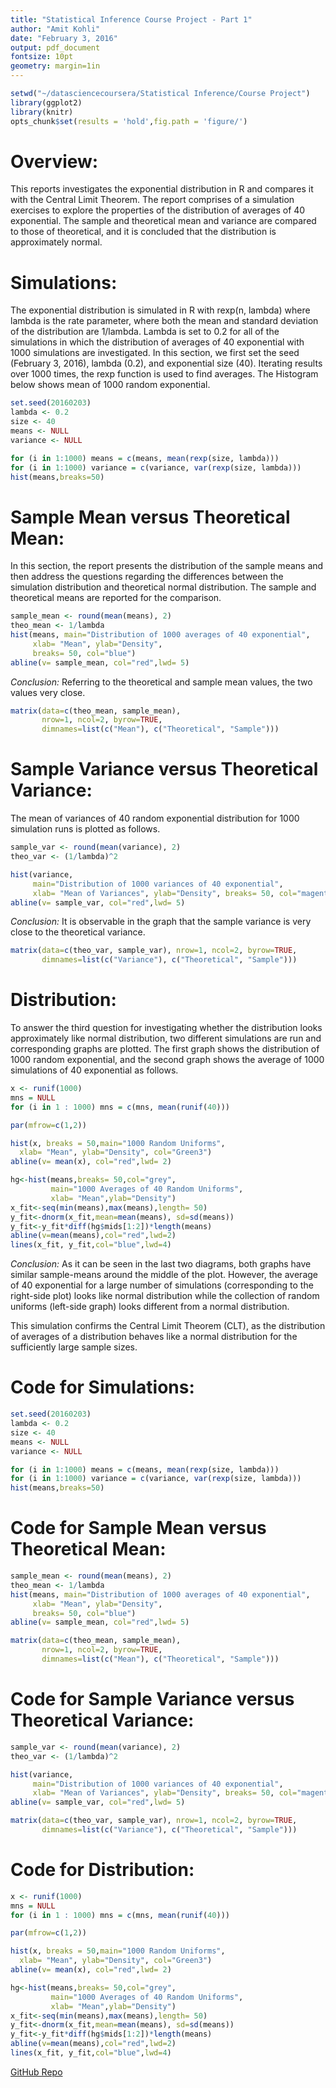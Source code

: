 ```yaml
---
title: "Statistical Inference Course Project - Part 1"
author: "Amit Kohli"
date: "February 3, 2016"
output: pdf_document
fontsize: 10pt
geometry: margin=1in
---
```


```r
setwd("~/datasciencecoursera/Statistical Inference/Course Project")
library(ggplot2)
library(knitr)
opts_chunk$set(results = 'hold',fig.path = 'figure/')
```


# Overview:
This reports investigates the exponential distribution in R and compares it with the Central Limit Theorem. The report comprises of a simulation exercises to explore the properties of the distribution of averages of 40 exponential.  The sample and theoretical mean and variance are compared to those of theoretical, and it is concluded that the distribution is approximately normal.

# Simulations:
The exponential distribution is simulated in R with rexp(n, lambda) where lambda is the rate parameter, where both the mean and standard deviation of the distribution are 1/lambda. Lambda is set to 0.2 for all of the simulations in which the distribution of averages of 40 exponential with 1000 simulations are investigated. In this section, we first set the seed (February 3, 2016), lambda (0.2), and exponential size (40). Iterating results over 1000 times, the rexp function is used to find averages. The Histogram below shows mean of 1000 random exponential.

```r
set.seed(20160203)
lambda <- 0.2
size <- 40
means <- NULL
variance <- NULL

for (i in 1:1000) means = c(means, mean(rexp(size, lambda)))
for (i in 1:1000) variance = c(variance, var(rexp(size, lambda)))
hist(means,breaks=50)
```

# Sample Mean versus Theoretical Mean:
In this section, the report presents the distribution of the sample means and then address the questions regarding the differences between the simulation distribution and theoretical normal distribution. The sample and theoretical means are reported for the comparison.

```r
sample_mean <- round(mean(means), 2)
theo_mean <- 1/lambda
hist(means, main="Distribution of 1000 averages of 40 exponential",  
     xlab= "Mean", ylab="Density", 
     breaks= 50, col="blue")
abline(v= sample_mean, col="red",lwd= 5)
```

*Conclusion:* Referring to the theoretical and sample mean values, the two values very close.

```r
matrix(data=c(theo_mean, sample_mean), 
       nrow=1, ncol=2, byrow=TRUE, 
       dimnames=list(c("Mean"), c("Theoretical", "Sample")))
```

# Sample Variance versus Theoretical Variance:
The mean of variances of 40 random exponential distribution for 1000 simulation runs is plotted as follows.

```r
sample_var <- round(mean(variance), 2)
theo_var <- (1/lambda)^2 

hist(variance, 
     main="Distribution of 1000 variances of 40 exponential", 
     xlab= "Mean of Variances", ylab="Density", breaks= 50, col="magenta")
abline(v= sample_var, col="red",lwd= 5)
```

*Conclusion:* It is observable in the graph that the sample variance is very close to the theoretical variance.

```r
matrix(data=c(theo_var, sample_var), nrow=1, ncol=2, byrow=TRUE, 
       dimnames=list(c("Variance"), c("Theoretical", "Sample")))
```

# Distribution:
To answer the third question for investigating whether the distribution looks approximately like normal distribution, two different simulations are run and corresponding graphs are plotted. The first graph shows the distribution of 1000 random exponential, and the second graph shows the average of 1000 simulations of 40 exponential as follows.

```r
x <- runif(1000)
mns = NULL
for (i in 1 : 1000) mns = c(mns, mean(runif(40)))

par(mfrow=c(1,2))

hist(x, breaks = 50,main="1000 Random Uniforms",  
  xlab= "Mean", ylab="Density", col="Green3")
abline(v= mean(x), col="red",lwd= 2)

hg<-hist(means,breaks= 50,col="grey",
         main="1000 Averages of 40 Random Uniforms", 
         xlab= "Mean",ylab="Density")
x_fit<-seq(min(means),max(means),length= 50)
y_fit<-dnorm(x_fit,mean=mean(means), sd=sd(means))
y_fit<-y_fit*diff(hg$mids[1:2])*length(means)
abline(v=mean(means),col="red",lwd=2)
lines(x_fit, y_fit,col="blue",lwd=4)
```

*Conclusion:* As it can be seen in the last two diagrams, both graphs have similar sample-means around the middle of the plot. However, the average of 40 exponential for a large number of simulations (corresponding to the right-side plot) looks like normal distribution while the collection of random uniforms (left-side graph) looks different from a normal distribution.

This simulation confirms the Central Limit Theorem (CLT), as the distribution of averages of a distribution behaves like a normal distribution for the sufficiently large sample sizes.

\pagebreak
\begin{center}
Appendix
\end{center}

# Code for Simulations:
```r
set.seed(20160203)
lambda <- 0.2
size <- 40
means <- NULL
variance <- NULL

for (i in 1:1000) means = c(means, mean(rexp(size, lambda)))
for (i in 1:1000) variance = c(variance, var(rexp(size, lambda)))
hist(means,breaks=50)
```

# Code for Sample Mean versus Theoretical Mean:
```r
sample_mean <- round(mean(means), 2)
theo_mean <- 1/lambda
hist(means, main="Distribution of 1000 averages of 40 exponential",  
     xlab= "Mean", ylab="Density", 
     breaks= 50, col="blue")
abline(v= sample_mean, col="red",lwd= 5)

matrix(data=c(theo_mean, sample_mean), 
       nrow=1, ncol=2, byrow=TRUE, 
       dimnames=list(c("Mean"), c("Theoretical", "Sample")))
```
# Code for Sample Variance versus Theoretical Variance:
```r
sample_var <- round(mean(variance), 2)
theo_var <- (1/lambda)^2 

hist(variance, 
     main="Distribution of 1000 variances of 40 exponential", 
     xlab= "Mean of Variances", ylab="Density", breaks= 50, col="magenta")
abline(v= sample_var, col="red",lwd= 5)

matrix(data=c(theo_var, sample_var), nrow=1, ncol=2, byrow=TRUE, 
       dimnames=list(c("Variance"), c("Theoretical", "Sample")))
```

# Code for Distribution:
```r
x <- runif(1000)
mns = NULL
for (i in 1 : 1000) mns = c(mns, mean(runif(40)))

par(mfrow=c(1,2))

hist(x, breaks = 50,main="1000 Random Uniforms",  
  xlab= "Mean", ylab="Density", col="Green3")
abline(v= mean(x), col="red",lwd= 2)

hg<-hist(means,breaks= 50,col="grey",
         main="1000 Averages of 40 Random Uniforms", 
         xlab= "Mean",ylab="Density")
x_fit<-seq(min(means),max(means),length= 50)
y_fit<-dnorm(x_fit,mean=mean(means), sd=sd(means))
y_fit<-y_fit*diff(hg$mids[1:2])*length(means)
abline(v=mean(means),col="red",lwd=2)
lines(x_fit, y_fit,col="blue",lwd=4)
```

<td>[GitHub Repo](https://github.com/akohli70/Statistical-Inference/blob/master/Part%201%20Simulation.Rmd)</td>